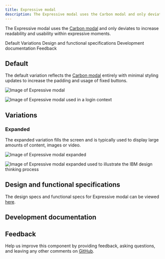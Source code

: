 ```yaml
---
title: Expressive modal
description: The Expressive modal uses the Carbon modal and only deviates to increase readability and usability within expressive moments.
---
```



<PageDescription>

The Expressive modal uses the <a href="https://www.carbondesignsystem.com/components/modal/usage/" target="_blank">Carbon modal</a> and only deviates to increase readability and usability within expressive moments.

</PageDescription>

<AnchorLinks>

<AnchorLink>Default</AnchorLink>
<AnchorLink>Variations</AnchorLink>
<AnchorLink>Design and functional specifications</AnchorLink>
<AnchorLink>Development documentation</AnchorLink>
<AnchorLink>Feedback</AnchorLink>

</AnchorLinks>

## Default
The default variation reflects the <a href="https://www.carbondesignsystem.com/components/modal/usage/" target="_blank">Carbon modal</a> entirely with minimal styling updates to increase the padding and usage of fixed buttons.

<Row>
<Column colMd={8} colLg={8}>

![Image of Expressive modal](../../images/component/expressive-modal/expressive-modal-default.jpg)

</Column>
</Row>

<Title>Use case</Title>

![Image of Expressive modal used in a login context](../../images/component/expressive-modal/expressive-modal-default--example.jpg)

## Variations
### Expanded
The expanded variation fills the screen and is typically used to display large amounts of content, images or video.

<Row>
<Column colMd={8} colLg={8}>

![Image of Expressive modal expanded](../../images/component/expressive-modal/expressive-modal-expanded.jpg)

</Column>
</Row>

<Title>Use case</Title>

![Image of Expressive modal expanded used to illustrate the IBM design thinking process](../../images/component/expressive-modal/expressive-modal-expanded--example.jpg)

## Design and functional specifications

The design specs and functional specs for Expressive modal can be viewed <a href="https://ibm.ent.box.com/folder/94774053664" target="_blank">here</a>.

## Development documentation

<ComponentStatus name="Expressive Modal" type="ui" />

## Feedback

Help us improve this component by providing feedback, asking questions, and leaving any other comments on <a href="https://github.com/carbon-design-system/ibm-dotcom-library" target="_blank">GitHub</a>.
